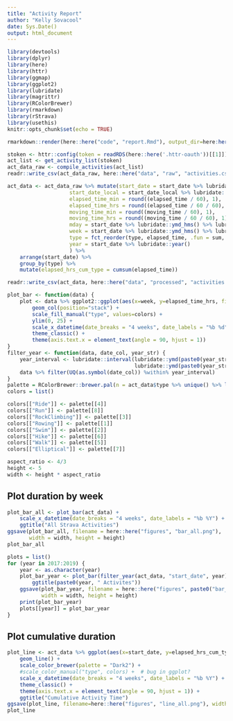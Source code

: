 ```yaml
---
title: "Activity Report"
author: "Kelly Sovacool"
date: Sys.Date()
output: html_document
---
```


```r
library(devtools)
library(dplyr)
library(here)
library(httr)
library(ggmap)
library(ggplot2)
library(lubridate)
library(magrittr)
library(RColorBrewer)
library(rmarkdown)
library(rStrava)
library(usethis)
knitr::opts_chunk$set(echo = TRUE)
```
```r
rmarkdown::render(here::here("code", "report.Rmd"), output_dir=here:here("docs"))
```

```r
stoken <- httr::config(token = readRDS(here::here('.httr-oauth'))[[1]])
act_list <- get_activity_list(stoken)
act_data_raw <- compile_activities(act_list)
readr::write_csv(act_data_raw, here::here("data", "raw", "activities.csv"))
``` 
```r
act_data <- act_data_raw %>% mutate(start_date = start_date %>% lubridate::ymd_hms(),
                    start_date_local = start_date_local %>% lubridate::ymd_hms(),
                    elapsed_time_min = round((elapsed_time / 60), 1),
                    elapsed_time_hrs = round((elapsed_time / 60 / 60), 1),
                    moving_time_min = round((moving_time / 60), 1),
                    moving_time_hrs = round((moving_time / 60 / 60), 1),
                    mday = start_date %>% lubridate::ymd_hms() %>% lubridate::mday(),
                    week = start_date %>% lubridate::ymd_hms() %>% lubridate::floor_date('week'),
                    type = fct_reorder(type, elapsed_time, .fun = sum, .desc=TRUE),
                    year = start_date %>% lubridate::year()
                    ) %>%
    arrange(start_date) %>%
    group_by(type) %>%
    mutate(elapsed_hrs_cum_type = cumsum(elapsed_time))

readr::write_csv(act_data, here::here("data", "processed", "activities.csv"))
```
```r
plot_bar <- function(data) {
    plot <- data %>% ggplot2::ggplot(aes(x=week, y=elapsed_time_hrs, fill=type)) +
        geom_col(position="stack") + 
        scale_fill_manual("type", values=colors) + 
        ylim(0, 25) +
        scale_x_datetime(date_breaks = "4 weeks", date_labels = "%b %d") + 
        theme_classic() + 
        theme(axis.text.x = element_text(angle = 90, hjust = 1))
}
filter_year <- function(data, date_col, year_str) {
    year_interval <- lubridate::interval(lubridate::ymd(paste0(year_str, "-01-01")), 
                                         lubridate::ymd(paste0(year_str, "-12-31")))
    data %>% filter(UQ(as.symbol(date_col)) %within% year_interval)
}
palette = RColorBrewer::brewer.pal(n = act_data$type %>% unique() %>% length(), name = "Paired")
colors = list()

colors[["Ride"]] <- palette[[4]]
colors[["Run"]] <- palette[[8]]
colors[["RockClimbing"]] <- palette[[3]]
colors[["Rowing"]] <- palette[[1]]
colors[["Swim"]] <- palette[[2]]        
colors[["Hike"]] <- palette[[6]]
colors[["Walk"]] <- palette[[5]] 
colors[["Elliptical"]] <- palette[[7]]

aspect_ratio <- 4/3
height <- 5
width <- height * aspect_ratio
```

## Plot duration by week

```r
plot_bar_all <- plot_bar(act_data) +
    scale_x_datetime(date_breaks = "4 weeks", date_labels = "%b %Y") +
    ggtitle("All Strava Activities")
ggsave(plot_bar_all, filename = here::here("figures", "bar_all.png"), 
       width = width, height = height)
plot_bar_all
```

```r
plots = list()
for (year in 2017:2019) {
    year <- as.character(year)
    plot_bar_year <- plot_bar(filter_year(act_data, "start_date", year)) +
        ggtitle(paste0(year, " Activites"))
    ggsave(plot_bar_year, filename = here::here("figures", paste0("bar_", year,".png")),
           width = width, height = height)
    print(plot_bar_year)
    plots[[year]] = plot_bar_year
}
```

## Plot cumulative duration
```r
plot_line <- act_data %>% ggplot(aes(x=start_date, y=elapsed_hrs_cum_type, color=type)) +
    geom_line() + 
    scale_color_brewer(palette = "Dark2") +
    #scale_color_manual("type", colors) +  # bug in ggplot?
    scale_x_datetime(date_breaks = "4 weeks", date_labels = "%b %Y") + 
    theme_classic() + 
    theme(axis.text.x = element_text(angle = 90, hjust = 1)) +
    ggtitle("Cumulative Activity Time")
ggsave(plot_line, filename=here::here("figures", "line_all.png"), width = width, height = height)
plot_line
```